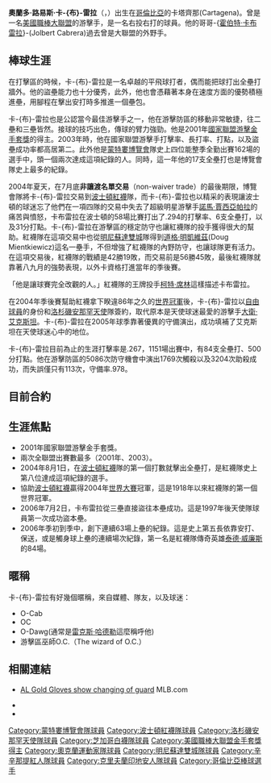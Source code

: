 {{Infobox baseball biography
|name        = 奧蘭多·卡布雷拉<br />Orlando Cabrera
|image       = 20110714-0344 Orlando Cabrera.jpg
|image_size  =
|caption     = 2011年的卡布雷拉
|position    = [[游擊手|游擊手]]
|bats        = 右
|throws      = 右
|birth_date  = {{Birth date and age|mf=yes|1974|11|2}}
|birth_place = {{COL}}[[玻利瓦爾省|玻利瓦爾省]][[卡塔赫納_(哥倫比亞)|卡塔赫納]]
|death_date  = 
|death_place = 
|debutleague = [[美國職棒大聯盟|美國職棒大聯盟]]
|debutdate   = 9月3日
|debutyear   = 1997年
|debutteam   = [[蒙特婁博覽會|蒙特婁博覽會]]
|finalleague = [[美國職棒大聯盟|美國職棒大聯盟]]
|finaldate   = 9月23日
|finalyear   = 2011年
|finalteam   = [[舊金山巨人|舊金山巨人]]
|statleague  = 美國職棒大聯盟
|stat1label  = [[打擊率|打擊率]]
|stat1value  = .272
|stat2label  = [[安打|安打]]
|stat2value  = 2055
|stat3label  = [[全壘打|全壘打]]
|stat3value  = 123
|stat4label  = [[打點|打點]]
|stat4value  = 854
|teams=
* [[蒙特婁博覽會|蒙特婁博覽會]] ({{mlby|1997}}–{{mlby|2004}})
* [[波士頓紅襪|波士頓紅襪]] ({{mlby|2004}})
* [[洛杉磯安那罕天使|洛杉磯安那罕天使]] ({{mlby|2005}}–{{mlby|2007}})
* [[芝加哥白襪|芝加哥白襪]] ({{mlby|2008}})
* [[奧克蘭運動家|奧克蘭運動家]] ({{mlby|2009}})
* [[明尼蘇達雙城|明尼蘇達雙城]] ({{mlby|2009}})
* [[辛辛那提紅人|辛辛那提紅人]] ({{mlby|2010}})
* [[克里夫蘭印地安人|克里夫蘭印地安人]] ({{mlby|2011}})
* [[舊金山巨人|舊金山巨人]] ({{mlby|2011}})
|highlights=
* [[世界大賽|世界大賽]]冠軍 ([[2004年世界大賽|2004]])
* 2×[[美國職棒大聯盟金手套獎|金手套獎]] (2001,2007)
|hoflink = 美國國家棒球名人堂暨博物館
|hoftype = 美國棒球名人堂
|hofdate = 
|hofvote = 
|hofmethod= 
}}

'''奧蘭多·路易斯·卡-{布}-雷拉'''（'''{{lang|en|Orlando Luis Cabrera}}'''，{{bd|1974年|11月2日|catIdx=C}}）出生在[[哥倫比亞|哥倫比亞]]的卡塔齊那(Cartagena)。曾是一名[[美國職棒大聯盟|美國職棒大聯盟]]的游擊手，是一名右投右打的球員。他的哥哥-{[[霍伯特·卡布雷拉|霍伯特·卡布雷拉]]}-(Jolbert Cabrera)過去曾是大聯盟的外野手。

==棒球生涯==
在打擊區的時候，卡-{布}-雷拉是一名卓越的平飛球打者，偶而能把球打出全壘打牆外。他的盜壘能力也十分優秀，此外，他也會憑藉著本身在速度方面的優勢積極進壘，用腳程在擊出安打時多推進一個壘包。

卡-{布}-雷拉也是公認當今最佳游擊手之一，他在游擊防區的移動非常敏捷，往二壘和三壘皆然。接球的技巧出色，傳球的臂力強勁。他是2001年[[美國職棒大聯盟金手套獎|國家聯盟游擊金手套獎]]的得主。2003年時，他在國家聯盟游擊手打擊率、長打率、打點，以及盜壘成功率都高居第二。此外他是[[華盛頓國民|蒙特婁博覽會]]隊史上四位能整季全勤出賽162場的選手中，頭一個兩次達成這項紀錄的人。同時，這一年他的17支全壘打也是博覽會隊史上最多的紀錄。

2004年夏天，在7月底'''非讓渡名單交易'''（non-waiver trade）的最後期限，博覽會隊將卡-{布}-雷拉交易到[[波士頓紅襪|波士頓紅襪]]隊，而卡-{布}-雷拉也以精采的表現讓波士頓的球迷忘了他們在一項四隊的交易中失去了超級明星游擊手[[諾馬·賈西亞帕拉|諾馬·賈西亞帕拉]]的痛苦與憤怒，卡布雷拉在波士頓的58場比賽打出了.294的打擊率、6支全壘打，以及31分打點。卡-{布}-雷拉在游擊區的穩定防守也讓紅襪隊的投手獲得很大的幫助。紅襪隊在這項交易中也從[[明尼蘇達雙城|明尼蘇達雙城]]隊得到[[道格·明凱維茲|道格·明凱維茲]](Doug Mientkiewicz)這名一壘手，不但增強了紅襪隊的內野防守，也讓球隊更有活力。在這項交易後，紅襪隊的戰績是42勝19敗，而交易前是56勝45敗，最後紅襪隊就靠著八九月的強勢表現，以外卡資格打進當年的季後賽。

「他是讓球賽完全改觀的人。」紅襪隊的王牌投手[[柯特·席林|柯特·席林]]這樣描述卡布雷拉。

在2004年季後賽幫助紅襪拿下睽違86年之久的[[世界冠軍|世界冠軍]]後，卡-{布}-雷拉以[[自由球員|自由球員]]的身份和[[洛杉磯安那罕天使|洛杉磯安那罕天使]]隊簽約，取代原本是天使球迷最愛的游擊手[[大衛·艾克斯坦|大衛·艾克斯坦]]。卡-{布}-雷拉在2005年球季靠著優異的守備演出，成功填補了艾克斯坦在天使球迷心中的地位。

卡-{布}-雷拉目前為止的生涯打擊率是.267，1151場出賽中，有84支全壘打、500分打點。他在游擊防區的5086次防守機會中演出1769次觸殺以及3204次助殺成功，而失誤僅只有113次，守備率.978。

==目前合約==
==生涯焦點==
*2001年國家聯盟游擊金手套獎。
*兩次全聯盟出賽數最多（2001年、2003）。
*2004年8月1日，在[[波士頓紅襪|波士頓紅襪]]隊的第一個打數就擊出全壘打，是紅襪隊史上第八位達成這項紀錄的選手。
*協助[[波士頓紅襪|波士頓紅襪]]贏得2004年[[世界大賽|世界大賽]]冠軍，這是1918年以來紅襪隊的第一個世界冠軍。
*2006年7月2日，卡布雷拉從三壘直接盜往本壘成功。這是1997年後天使隊球員第一次成功盜本壘。
*2006年季初到季中，創下連續63場上壘的紀錄。這是史上第五長依靠安打、保送，或是觸身球上壘的連續場次紀錄，第一名是紅襪隊傳奇英雄[[泰德·威廉斯|泰德·威廉斯]]的84場。

==暱稱==
卡-{布}-雷拉有好幾個暱稱，來自媒體、隊友，以及球迷：
*O-Cab
*OC
*O-Dawg(通常是[[雷克斯·哈德勒|雷克斯·哈德勒]]這麼稱呼他)
*游擊區巫師O.C.（The wizard of O.C.）

==相關連結==
{{Baseballstats | mlb=111851 | espn=3739 | br=c/cabreor01 | fangraphs=766 | cube=C/Orlando-Cabrera | brm=cabrer001orl}}
*[http://mlb.mlb.com/news/article.jsp?ymd=20071106&content_id=2293603&vkey=news_mlb&fext=.jsp&c_id=mlb  AL Gold Gloves show changing of guard] {{Wayback|url=http://mlb.mlb.com/news/article.jsp?ymd=20071106&content_id=2293603&vkey=news_mlb&fext=.jsp&c_id=mlb |date=20080403222219 }} MLB.com
{{Commonscat|Orlando Cabrera}}
*{{espn mlb|id=5900|name=Orlando Cabrera}}
*{{baseball-reference|id=c/cabreor01}}

{{2004 Boston Red Sox}}

{{Authority control}}
{{DEFAULTSORT:Cabrera, Orlando}}
[[Category:蒙特婁博覽會隊球員|Category:蒙特婁博覽會隊球員]]
[[Category:波士頓紅襪隊球員|Category:波士頓紅襪隊球員]]
[[Category:洛杉磯安那罕天使隊球員|Category:洛杉磯安那罕天使隊球員]]
[[Category:芝加哥白襪隊球員|Category:芝加哥白襪隊球員]]
[[Category:美國職棒大聯盟金手套獎得主|Category:美國職棒大聯盟金手套獎得主]]
[[Category:奧克蘭運動家隊球員|Category:奧克蘭運動家隊球員]]
[[Category:明尼蘇達雙城隊球員|Category:明尼蘇達雙城隊球員]]
[[Category:辛辛那提紅人隊球員|Category:辛辛那提紅人隊球員]]
[[Category:克里夫蘭印地安人隊球員|Category:克里夫蘭印地安人隊球員]]
[[Category:哥倫比亞棒球選手|Category:哥倫比亞棒球選手]]